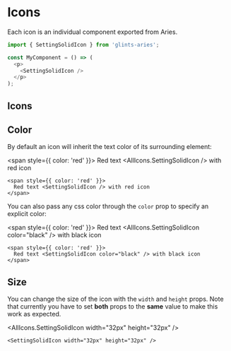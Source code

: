 
<Meta title="General/Icons" />

# Icons

Each icon is an individual component exported from Aries.

<IconSampler />

```TypeScript
import { SettingSolidIcon } from 'glints-aries';

const MyComponent = () => (
  <p>
    <SettingSolidIcon />
  </p>
);
```

## Icons

<Box mb="3em">
  <IconGallery />
</Box>

## Color

By default an icon will inherit the text color of its surrounding element:

<span style={{ color: 'red' }}>
  Red text <AllIcons.SettingSolidIcon /> with red icon
</span>

```
<span style={{ color: 'red' }}>
  Red text <SettingSolidIcon /> with red icon
</span>
```

You can also pass any css color through the `color` prop to specify an explicit color:

<span style={{ color: 'red' }}>
  Red text <AllIcons.SettingSolidIcon color="black" /> with black icon
</span>

```
<span style={{ color: 'red' }}>
  Red text <SettingSolidIcon color="black" /> with black icon
</span>
```

## Size

You can change the size of the icon with the `width` and `height` props. Note that currently you have to set **both** props to the **same** value to make this work as expected.

<AllIcons.SettingSolidIcon width="32px" height="32px" />

```
<SettingSolidIcon width="32px" height="32px" />
```
